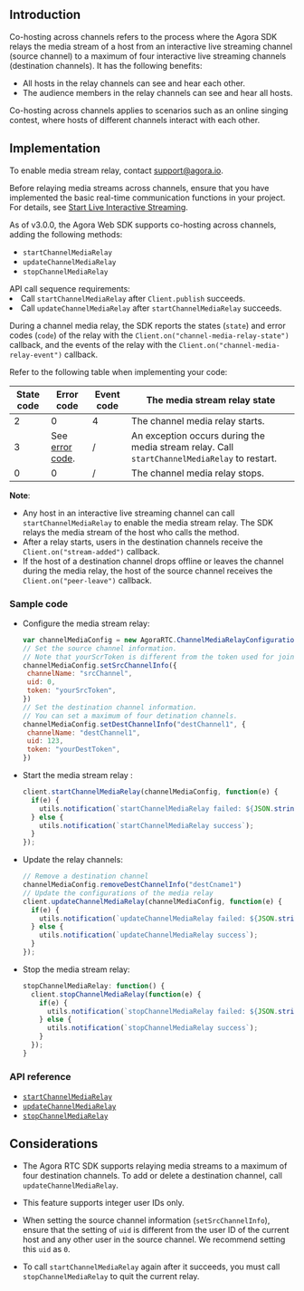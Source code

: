 <PlatformWrapper platform="web">

## Introduction

Co-hosting across channels refers to the process where the Agora SDK relays the media stream of a host from an interactive live streaming channel (source channel) to a maximum of four interactive live streaming channels (destination channels). It has the following benefits:

- All hosts in the relay channels can see and hear each other.
- The audience members in the relay channels can see and hear all hosts.

Co-hosting across channels applies to scenarios such as an online singing contest, where hosts of different channels interact with each other.

## Implementation

<div class="alert note">To enable media stream relay, contact <a href="mailto:support@agora.io">support@agora.io</a>.</div>

Before relaying media streams across channels, ensure that you have implemented the basic real-time communication functions in your project. For details, see [Start Live Interactive Streaming](/en/3.x/interactive-live-streaming/quickstart-guide/start-video-streaming).

As of v3.0.0, the Agora Web SDK supports co-hosting across channels, adding the following methods:

- `startChannelMediaRelay`
- `updateChannelMediaRelay`
- `stopChannelMediaRelay`

<div class="alert info">API call sequence requirements:<li>Call <code>startChannelMediaRelay</code> after <code>Client.publish</code> succeeds.</li><li>Call <code>updateChannelMediaRelay</code> after <code>startChannelMediaRelay</code> succeeds.</li></div>

During a channel media relay, the SDK reports the states (`state`) and error codes (`code`) of the relay with the  `Client.on("channel-media-relay-state")`  callback, and the events of the relay with the `Client.on("channel-media-relay-event")` callback.

Refer to the following table when implementing your code:

| State code | Error code                                                   | Event code | The media stream relay state                                 |
| ---------- | ------------------------------------------------------------ | ---------- | ------------------------------------------------------------ |
| 2          | 0                                                            | 4          | The channel media relay starts.                              |
| 3          | See [error code](https://api-ref.agora.io/en/video-sdk/web/3.x/classes/agorartc.channelmediaerror.html). | /          | An exception occurs during the media stream relay. Call `startChannelMediaRelay` to restart. |
| 0          | 0                                                            | /          | The channel media relay stops.                               |

**Note**:

- Any host in an interactive live streaming channel can call `startChannelMediaRelay` to enable the media stream relay. The SDK relays the media stream of the host who calls the method.
- After a relay starts, users in the destination channels receive the `Client.on("stream-added")` callback.
- If the host of a destination channel drops offline or leaves the channel during the media relay, the host of the source channel receives the `Client.on("peer-leave")` callback.

### Sample code

- Configure the media stream relay:

  ```javascript
  var channelMediaConfig = new AgoraRTC.ChannelMediaRelayConfiguration();
  // Set the source channel information.
  // Note that yourScrToken is different from the token used for joining the source channel. You need to generate yourScrToken with the source channel name and a uid of 0.
  channelMediaConfig.setSrcChannelInfo({
   channelName: "srcChannel",
   uid: 0,
   token: "yourSrcToken",
  })
  // Set the destination channel information.
  // You can set a maximum of four detination channels.
  channelMediaConfig.setDestChannelInfo("destChannel1", {
   channelName: "destChannel1",
   uid: 123,
   token: "yourDestToken",
  })
  ```

- Start the media stream relay :

  ```javascript
  client.startChannelMediaRelay(channelMediaConfig, function(e) {
    if(e) {
      utils.notification(`startChannelMediaRelay failed: ${JSON.stringify(e)}`);
    } else {
      utils.notification(`startChannelMediaRelay success`);
    }
  });
  ```

- Update the relay channels:

  ```javascript
  // Remove a destination channel
  channelMediaConfig.removeDestChannelInfo("destCname1")
  // Update the configurations of the media relay
  client.updateChannelMediaRelay(channelMediaConfig, function(e) {
    if(e) {
      utils.notification(`updateChannelMediaRelay failed: ${JSON.stringify(e)}`);
    } else {
      utils.notification(`updateChannelMediaRelay success`);
    }
  });
  ```

- Stop the media stream relay:

  ```javascript
  stopChannelMediaRelay: function() {
    client.stopChannelMediaRelay(function(e) {
      if(e) {
        utils.notification(`stopChannelMediaRelay failed: ${JSON.stringify(e)}`);
      } else {
        utils.notification(`stopChannelMediaRelay success`);
      }
    });
  }
  ```

### API reference

- [`startChannelMediaRelay`](https://api-ref.agora.io/en/video-sdk/web/3.x/interfaces/agorartc.client.html#startchannelmediarelay)
- [`updateChannelMediaRelay`](https://api-ref.agora.io/en/video-sdk/web/3.x/interfaces/agorartc.client.html#updatechannelmediarelay)
- [`stopChannelMediaRelay`](https://api-ref.agora.io/en/video-sdk/web/3.x/interfaces/agorartc.client.html#stopchannelmediarelay)

## Considerations

- The Agora RTC SDK supports relaying media streams to a maximum of four destination channels. To add or delete a destination channel, call `updateChannelMediaRelay`.
- This feature supports integer user IDs only.

- When setting the source channel information (`setSrcChannelInfo`), ensure that the setting of `uid` is different from the user ID of the current host and any other user in the source channel. We recommend setting this `uid` as `0`.

- To call `startChannelMediaRelay` again after it succeeds, you must call `stopChannelMediaRelay` to quit the current relay.

</PlatformWrapper>